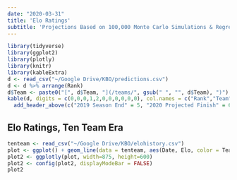 ```yaml
---
date: "2020-03-31"
title: 'Elo Ratings'
subtitle: 'Projections Based on 100,000 Monte Carlo Simulations & Regressed 2019 Ratings'
---
```


```r
library(tidyverse)
library(ggplot2)
library(plotly)
library(knitr)
library(kableExtra)
d <- read_csv("~/Google Drive/KBO/predictions.csv")
d <- d %>% arrange(Rank)
d$Team <- paste0("[", d$Team, "](/teams/", gsub(" ", "", d$Team), ")")
kable(d, digits = c(0,0,0,1,2,0,0,0,0,0,0), col.names = c("Rank","Team","Elo", "wRC+", "FIP", "1st","2nd","3rd","4th","5th","6th+")) %>%
  add_header_above(c("2019 Season End" = 5, "2020 Projected Finish" = 6)) %>% kable_styling(bootstrap_options = c("striped", "hover"), fixed_thead = T) %>% column_spec(2, bold = T) %>% column_spec(5, border_right = T)
```
## Elo Ratings, Ten Team Era
```r
tenteam <- read_csv("~/Google Drive/KBO/elohistory.csv")
plot <- ggplot() + geom_line(data = tenteam, aes(Date, Elo, color = Team))
plot2 <- ggplotly(plot, width=875, height=600)
plot2 <- config(plot2, displayModeBar = FALSE)
plot2
```
